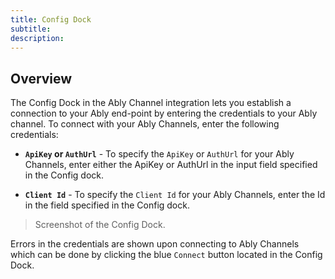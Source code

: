 ```yaml
---
title: Config Dock
subtitle:
description:
---
```


## Overview

The Config Dock in the Ably Channel integration lets you establish a connection to your Ably end-point by entering the credentials to your Ably channel. To connect with your Ably Channels, enter the following credentials:

- **`ApiKey` or `AuthUrl`** - To specify the `ApiKey` or `AuthUrl` for your Ably Channels, enter either the ApiKey or AuthUrl in the input field specified in the Config dock.

- **`Client Id`** - To specify the `Client Id` for your Ably Channels, enter the Id in the field specified in the Config dock.

> Screenshot of the Config Dock.

Errors in the credentials are shown upon connecting to Ably Channels which can be done by clicking the blue `Connect` button located in the Config Dock.

